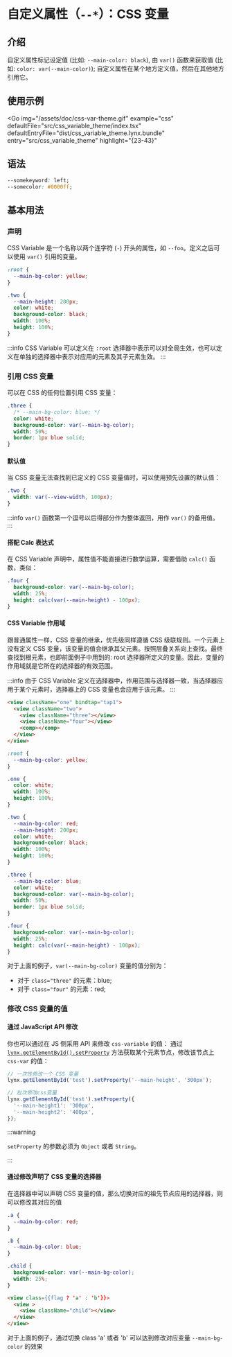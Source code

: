 # 自定义属性（`--*`）：CSS 变量

## 介绍

自定义属性标记设定值 (比如: `--main-color: black`), 由 `var()` 函数来获取值 (比如: `color: var(--main-color)`); 自定义属性在某个地方定义值，然后在其他地方引用它。

## 使用示例


<Go
  img="/assets/doc/css-var-theme.gif"
  example="css"
  defaultFile="src/css_variable_theme/index.tsx"
  defaultEntryFile="dist/css_variable_theme.lynx.bundle"
  entry="src/css_variable_theme"
  highlight="{23-43}"
></Go>

## 语法

```css
--somekeyword: left;
--somecolor: #0000ff;
```

## 基本用法

### 声明

CSS Variable 是一个名称以两个连字符 (`-`) 开头的属性，如 `--foo`。定义之后可以使用 `var()` 引用的变量。

```css
:root {
  --main-bg-color: yellow;
}

.two {
  --main-height: 200px;
  color: white;
  background-color: black;
  width: 100%;
  height: 100%;
}
```

:::info
CSS Variable 可以定义在 `:root` 选择器中表示可以对全局生效，也可以定义在单独的选择器中表示对应用的元素及其子元素生效。
:::

### 引用 CSS 变量

可以在 CSS 的任何位置引用 CSS 变量：

```css
.three {
  /* --main-bg-color: blue; */
  color: white;
  background-color: var(--main-bg-color);
  width: 50%;
  border: 1px blue solid;
}
```

#### 默认值

当 CSS 变量无法查找到已定义的 CSS 变量值时，可以使用预先设置的默认值：

```css
.two {
  width: var(--view-width, 100px);
}
```

:::info
`var()` 函数第一个逗号以后得部分作为整体返回，用作 `var()` 的备用值。
:::

#### 搭配 Calc 表达式

在 CSS Variable 声明中，属性值不能直接进行数学运算，需要借助 `calc()` 函数，类似：

```css
.four {
  background-color: var(--main-bg-color);
  width: 25%;
  height: calc(var(--main-height) - 100px);
}
```

#### CSS Variable 作用域

跟普通属性一样，CSS 变量的继承，优先级同样遵循 CSS 级联规则。一个元素上没有定义 CSS 变量，该变量的值会继承其父元素。按照层叠关系向上查找。最终查找到根元素，也即前面例子中用到的: root 选择器所定义的变量。因此，变量的作用域就是它所在的选择器的有效范围。

:::info
由于 CSS Variable 定义在选择器中，作用范围与选择器一致，当选择器应用于某个元素时，选择器上的 CSS 变量也会应用于该元素。
:::

```html
<view className="one" bindtap="tap1">
  <view className="two">
    <view className="three"></view>
    <view className="four"></view>
    <comp></comp>
  </view>
</view>
```

```css
:root {
  --main-bg-color: yellow;
}

.one {
  color: white;
  width: 100%;
  height: 100%;
}

.two {
  --main-bg-color: red;
  --main-height: 200px;
  color: white;
  background-color: black;
  width: 100%;
  height: 100%;
}

.three {
  --main-bg-color: blue;
  color: white;
  background-color: var(--main-bg-color);
  width: 50%;
  border: 1px blue solid;
}

.four {
  background-color: var(--main-bg-color);
  width: 25%;
  height: calc(var(--main-height) - 100px);
}
```

对于上面的例子，`var(--main-bg-color)` 变量的值分别为：

- 对于 `class="three"` 的元素：blue;
- 对于 `class="four"` 的元素：red;

### 修改 CSS 变量的值

#### 通过 JavaScript API 修改

你也可以通过在 JS 侧采用 API 来修改 `css-variable` 的值：
通过 [`lynx.getElementById().setProperty`](api/lynx-api/lynx/lynx-get-element-by-id) 方法获取某个元素节点，修改该节点上 `css-var` 的值：

```javascript
// 一次性修改一个 CSS 变量
lynx.getElementById('test').setProperty('--main-height', '300px');

// 批次修改css变量
lynx.getElementById('test').setProperty({
  '--main-height1': '300px',
  '--main-height2': '400px',
});
```

:::warning

`setProperty` 的参数必须为 `Object` 或者 `String`。

:::

#### 通过修改声明了 CSS 变量的选择器

在选择器中可以声明 CSS 变量的值，那么切换对应的祖先节点应用的选择器，则可以修改其对应的值

```css
.a {
  --main-bg-color: red;
}

.b {
  --main-bg-color: blue;
}

.child {
  background-color: var(--main-bg-color);
  width: 25%;
}
```

```html
<view class={{flag ? 'a' : 'b'}}>
  <view >
    <view className="child"></view>
  </view>
</view>
```

对于上面的例子，通过切换 class 'a' 或者 'b' 可以达到修改对应变量 `--main-bg-color` 的效果
